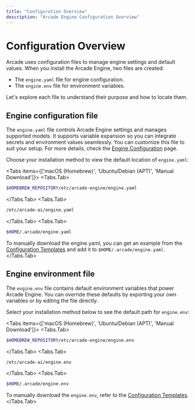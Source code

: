 ```yaml
---
title: "Configuration Overview"
description: "Arcade Engine Configuration Overview"
---
```



# Configuration Overview

Arcade uses configuration files to manage engine settings and default values. When you install the Arcade Engine, two files are created:

- The `engine.yaml` file for engine configuration.
- The `engine.env` file for environment variables.

Let's explore each file to understand their purpose and how to locate them.

## Engine configuration file

The `engine.yaml` file controls Arcade Engine settings and manages supported models. It supports variable expansion so you can integrate secrets and environment values seamlessly. You can customize this file to suit your setup. For more details, check the [Engine Configuration](/home/configure/engine) page.

Choose your installation method to view the default location of `engine.yaml`:

<Tabs items={['macOS (Homebrew)', 'Ubuntu/Debian (APT)', 'Manual Download']}>
  <Tabs.Tab>
  ```bash
  $HOMEBREW_REPOSITORY/etc/arcade-engine/engine.yaml
  ```
  </Tabs.Tab>
  <Tabs.Tab>
  ```bash
  /etc/arcade-ai/engine.yaml
  ```
  </Tabs.Tab>
  <Tabs.Tab>
  ```bash
  $HOME/.arcade/engine.yaml
  ```
  <Note>To manually download the engine.yaml, you can get an example from the [Configuration Templates](/home/configure/templates#engineyaml) and add it to `$HOME/.arcade/engine.yaml`.</Note>
  </Tabs.Tab>
</Tabs>

## Engine environment file

The `engine.env` file contains default environment variables that power Arcade Engine. You can override these defaults by exporting your own variables or by editing the file directly.

Select your installation method below to see the default path for `engine.env`:

<Tabs items={['macOS (Homebrew)', 'Ubuntu/Debian (APT)', 'Manual Download']}>
  <Tabs.Tab>
  ```bash
  $HOMEBREW_REPOSITORY/etc/arcade-engine/engine.env
  ```
  </Tabs.Tab>
  <Tabs.Tab>
  ```bash
  /etc/arcade-ai/engine.env
  ```
  </Tabs.Tab>
  <Tabs.Tab>
  ```bash
  $HOME/.arcade/engine.env
  ```
  <Note>To manually download the `engine.env`, refer to the [Configuration Templates](/home/configure/templates#engineenv).</Note>
  </Tabs.Tab>
</Tabs>





